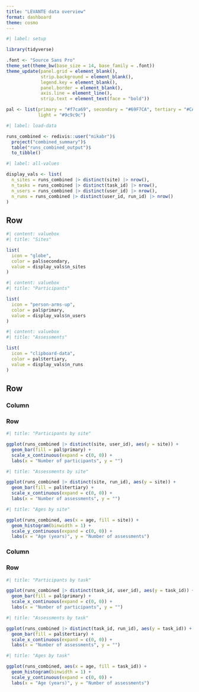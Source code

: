 ```yaml
---
title: "LEVANTE data overview"
format: dashboard
theme: cosmo
---
```


```r
#| label: setup

library(tidyverse)

.font <- "Source Sans Pro"
theme_set(theme_bw(base_size = 14, base_family = .font))
theme_update(panel.grid = element_blank(),
             strip.background = element_blank(),
             legend.key = element_blank(),
             panel.border = element_blank(),
             axis.line = element_line(),
             strip.text = element_text(face = "bold"))

pal <- list(primary = "#f7ca69", secondary = "#69F7CA", tertiary = "#CA69F7",
            light = "#9c9c9c")
```

```r
#| label: load-data

runs_combined <- redivis::user("mikabr")$
  project("combined_summary")$
  table("runs_combined_output")$
  to_tibble()
```

```r
#| label: all-values

display_vals <- list(
  n_sites = runs_combined |> distinct(site) |> nrow(),
  n_tasks = runs_combined |> distinct(task_id) |> nrow(),
  n_users = runs_combined |> distinct(user_id) |> nrow(),
  n_runs = runs_combined |> distinct(user_id, run_id) |> nrow()
)
```

## Row {height="25%"}

```r
#| content: valuebox
#| title: "Sites"

list(
  icon = "globe",
  color = pal$secondary,
  value = display_vals$n_sites
)
```

```r
#| content: valuebox
#| title: "Participants"

list(
  icon = "person-arms-up",
  color = pal$primary,
  value = display_vals$n_users
)
```

```r
#| content: valuebox
#| title: "Assessments"

list(
  icon = "clipboard-data",
  color = pal$tertiary,
  value = display_vals$n_runs
)
```

## Row {height="75%"}

### Column {width="50%"}

### Row {.tabset}

```r
#| title: "Participants by site"

ggplot(runs_combined |> distinct(site, user_id), aes(y = site)) +
  geom_bar(fill = pal$primary) +
  scale_x_continuous(expand = c(0, 0)) +
  labs(x = "Number of participants", y = "")
```

```r
#| title: "Assessments by site"

ggplot(runs_combined |> distinct(site, run_id), aes(y = site)) +
  geom_bar(fill = pal$tertiary) +
  scale_x_continuous(expand = c(0, 0)) +
  labs(x = "Number of assessments", y = "")
```

```r
#| title: "Ages by site"

ggplot(runs_combined, aes(x = age, fill = site)) +
  geom_histogram(binwidth = 1) +
  scale_y_continuous(expand = c(0, 0)) +
  labs(x = "Age (years)", y = "Number of assessments")
```

### Column {width="50%"}

### Row {.tabset}

```r
#| title: "Participants by task"

ggplot(runs_combined |> distinct(task_id, user_id), aes(y = task_id)) +
  geom_bar(fill = pal$primary) +
  scale_x_continuous(expand = c(0, 0)) +
  labs(x = "Number of participants", y = "")
```

```r
#| title: "Assessments by task"

ggplot(runs_combined |> distinct(task_id, run_id), aes(y = task_id)) +
  geom_bar(fill = pal$tertiary) +
  scale_x_continuous(expand = c(0, 0)) +
  labs(x = "Number of assessments", y = "")
```

```r
#| title: "Ages by task"

ggplot(runs_combined, aes(x = age, fill = task_id)) +
  geom_histogram(binwidth = 1) +
  scale_y_continuous(expand = c(0, 0)) +
  labs(x = "Age (years)", y = "Number of assessments")
```
